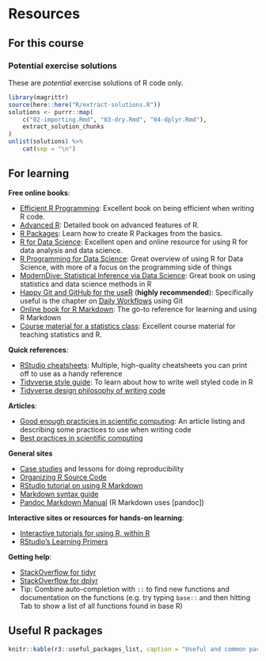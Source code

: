 # Resources 

## For this course

### Potential exercise solutions

These are *potential* exercise solutions of R code only.

```r
library(magrittr)
source(here::here("R/extract-solutions.R"))
solutions <- purrr::map(
    c("02-importing.Rmd", "03-dry.Rmd", "04-dplyr.Rmd"),
    extract_solution_chunks
)
unlist(solutions) %>% 
    cat(sep = "\n")
```

## For learning

**Free online books**:

- [Efficient R Programming](https://csgillespie.github.io/efficientR/): Excellent book on being efficient when writing R code.
- [Advanced R](https://adv-r.hadley.nz/): Detailed book on advanced features of R.
- [R Packages](https://r-pkgs.org/): Learn how to create R Packages from the
basics.
- [R for Data Science](https://r4ds.had.co.nz/): 
Excellent open and online resource for using R for data analysis and data science.
- [R Programming for Data Science](https://bookdown.org/rdpeng/rprogdatascience/):
Great overview of using R for Data Science, with more of a focus on the programming
side of things
- [ModernDive: Statistical Inference via Data Science](https://moderndive.com/): 
Great book on using statistics and data science methods in R
- [Happy Git and GitHub for the useR](https://happygitwithr.com/) (**highly recommended**):
Specifically useful is the chapter on [Daily Workflows](https://happygitwithr.com/repeated-amend.html) using Git
- [Online book for R Markdown](https://bookdown.org/yihui/rmarkdown/):
The go-to reference for learning and using R Markdown
- [Course material for a statistics class](https://stat545.com/):
Excellent course material for teaching statistics and R.

**Quick references**:

- [RStudio cheatsheets](https://www.rstudio.com/resources/cheatsheets/):
Multiple, high-quality cheatsheets you can print off to use as a handy reference
- [Tidyverse style guide](https://style.tidyverse.org/):
To learn about how to write well styled code in R
- [Tidyverse design philosophy of writing code](https://design.tidyverse.org/)

**Articles**:

- [Good enough practicies in scientific computing](https://doi.org/10.1371/journal.pcbi.1005510):
An article listing and describing some practices to use when writing code
- [Best practices in scientific computing](https://doi.org/10.1371/journal.pbio.1001745)

**General sites**

- [Case studies](https://www.practicereproducibleresearch.org/) and lessons for doing reproducibility
- [Organizing R Source Code](https://www.r-bloggers.com/r-best-practices-r-you-writing-the-r-way/)
- [RStudio tutorial on using R Markdown](https://rmarkdown.rstudio.com/lesson-1.html)
- [Markdown syntax guide](https://rmarkdown.rstudio.com/authoring_basics.html)
- [Pandoc Markdown Manual](https://pandoc.org/MANUAL.html#pandocs-markdown) (R
Markdown uses [pandoc])

**Interactive sites or resources for hands-on learning**:

- [Interactive tutorials for using R, within R](https://swirlstats.com/)
- [RStudio's Learning Primers](https://rstudio.cloud/learn/primers)

**Getting help**:
    
- [StackOverflow for tidyr](https://stackoverflow.com/questions/tagged/tidyr)
- [StackOverflow for dplyr](https://stackoverflow.com/questions/tagged/dplyr)
- Tip: Combine auto-completion with `::` to find new functions 
and documentation on the functions 
(e.g. try typing `base::` and then hitting Tab to show a list of all functions found in base R)

## Useful R packages

```r
knitr::kable(r3::useful_packages_list, caption = "Useful and common packages to use in data analysis.")
```
